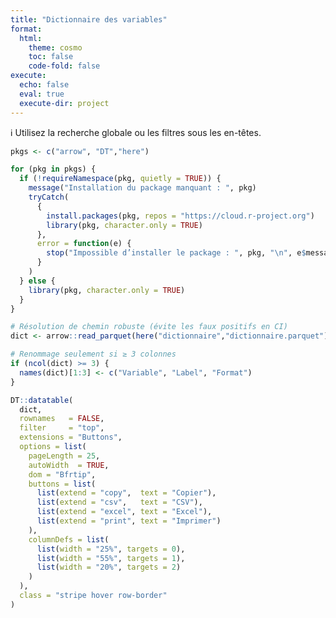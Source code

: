 ```yaml
---
title: "Dictionnaire des variables"
format:
  html:
    theme: cosmo
    toc: false
    code-fold: false
execute:
  echo: false
  eval: true
  execute-dir: project
---
```


::: {.box .note}
ℹ️ Utilisez la recherche globale ou les filtres sous les en-têtes.
:::

```r
pkgs <- c("arrow", "DT","here")

for (pkg in pkgs) {
  if (!requireNamespace(pkg, quietly = TRUE)) {
    message("Installation du package manquant : ", pkg)
    tryCatch(
      {
        install.packages(pkg, repos = "https://cloud.r-project.org")
        library(pkg, character.only = TRUE)
      },
      error = function(e) {
        stop("Impossible d’installer le package : ", pkg, "\n", e$message, call. = FALSE)
      }
    )
  } else {
    library(pkg, character.only = TRUE)
  }
}

```


```r
# Résolution de chemin robuste (évite les faux positifs en CI)
dict <- arrow::read_parquet(here("dictionnaire","dictionnaire.parquet"))

# Renommage seulement si ≥ 3 colonnes
if (ncol(dict) >= 3) {
  names(dict)[1:3] <- c("Variable", "Label", "Format")
}

DT::datatable(
  dict,
  rownames   = FALSE,
  filter     = "top",
  extensions = "Buttons",
  options = list(
    pageLength = 25,
    autoWidth  = TRUE,
    dom = "Bfrtip",
    buttons = list(
      list(extend = "copy",  text = "Copier"),
      list(extend = "csv",   text = "CSV"),
      list(extend = "excel", text = "Excel"),
      list(extend = "print", text = "Imprimer")
    ),
    columnDefs = list(
      list(width = "25%", targets = 0),
      list(width = "55%", targets = 1),
      list(width = "20%", targets = 2)
    )
  ),
  class = "stripe hover row-border"
)
```
